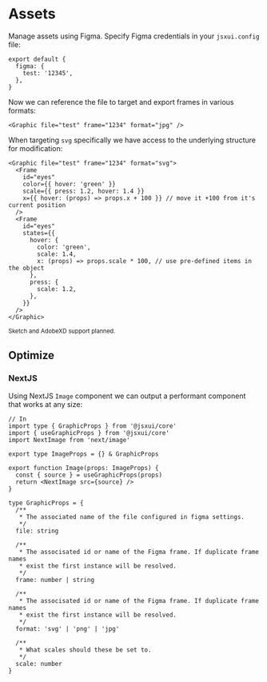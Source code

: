 # Assets

Manage assets using Figma. Specify Figma credentials in your `jsxui.config` file:

```tsx
export default {
  figma: {
    test: '12345',
  },
}
```

Now we can reference the file to target and export frames in various formats:

```tsx
<Graphic file="test" frame="1234" format="jpg" />
```

When targeting `svg` specifically we have access to the underlying structure for modification:

```tsx
<Graphic file="test" frame="1234" format="svg">
  <Frame
    id="eyes"
    color={{ hover: 'green' }}
    scale={{ press: 1.2, hover: 1.4 }}
    x={{ hover: (props) => props.x + 100 }} // move it +100 from it's current position
  />
  <Frame
    id="eyes"
    states={{
      hover: {
        color: 'green',
        scale: 1.4,
        x: (props) => props.scale * 100, // use pre-defined items in the object
      },
      press: {
        scale: 1.2,
      },
    }}
  />
</Graphic>
```

<small>Sketch and AdobeXD support planned.</small>

## Optimize

### NextJS

Using NextJS `Image` component we can output a performant component that works at any size:

```tsx
// In
import type { GraphicProps } from '@jsxui/core'
import { useGraphicProps } from '@jsxui/core'
import NextImage from 'next/image'

export type ImageProps = {} & GraphicProps

export function Image(props: ImageProps) {
  const { source } = useGraphicProps(props)
  return <NextImage src={source} />
}
```

```tsx
type GraphicProps = {
  /**
   * The associated name of the file configured in figma settings.
   */
  file: string

  /**
   * The associsated id or name of the Figma frame. If duplicate frame names
   * exist the first instance will be resolved.
   */
  frame: number | string

  /**
   * The associsated id or name of the Figma frame. If duplicate frame names
   * exist the first instance will be resolved.
   */
  format: 'svg' | 'png' | 'jpg'

  /**
   * What scales should these be set to.
   */
  scale: number
}
```
